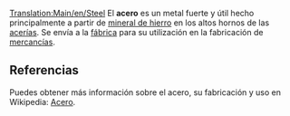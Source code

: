 [[Translation:Main/en/Steel]]
{{es/Carga| carga  = Acero
| imagen = Steel.png
| producida = [[Main/es/Acería|Acería]]
| aceptada  = [[Main/es/Fábrica|Fábrica]]
}}
El '''acero''' es un metal fuerte y útil hecho principalmente a partir de [[Main/es/Mineral de hierro|mineral de hierro]] en los altos hornos de las [[Main/es/Acería|acerías]]. Se envía a la [[Main/es/Fábrica|fábrica]] para su utilización en la fabricación de [[Main/es/Mercancías|mercancías]].

==Referencias==
Puedes obtener más información sobre el acero, su fabricación y uso en Wikipedia: [http://www.wikipedia.org/wiki/es:acero Acero].